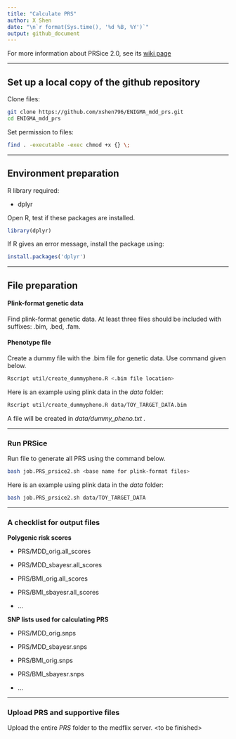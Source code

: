 ---
title: "Calculate PRS"
author: X Shen  
date: "\n`r format(Sys.time(), '%d %B, %Y')`"
output: github_document
---

For more information about PRSice 2.0, see its [wiki page](http://prsice.info/)

------------------------------------------------------------------------

## Set up a local copy of the github repository

Clone files:

```{bash, eval=F}
git clone https://github.com/xshen796/ENIGMA_mdd_prs.git
cd ENIGMA_mdd_prs
```

Set permission to files:

```{bash, eval=F}
find . -executable -exec chmod +x {} \;
```

------------------------------------------------------------------------

## Environment preparation

R library required:

-   dplyr

Open R, test if these packages are installed.

```{r, eval = F}
library(dplyr)
```

If R gives an error message, install the package using:

```{r, eval = F}
install.packages('dplyr')

```

------------------------------------------------------------------------

## File preparation

#### Plink-format genetic data

Find plink-format genetic data. At least three files should be included with suffixes: .bim, .bed, .fam.

#### Phenotype file

Create a dummy file with the .bim file for genetic data. Use command given below.

```{bash, eval = F}
Rscript util/create_dummypheno.R <.bim file location>
```

Here is an example using plink data in the *data* folder:

```{bash, eval = F}
Rscript util/create_dummypheno.R data/TOY_TARGET_DATA.bim
```

A file will be created in *data/dummy_pheno.txt .*

------------------------------------------------------------------------

### Run PRSice

Run file to generate all PRS using the command below.

```{bash, eval=F}
bash job.PRS_prsice2.sh <base name for plink-format files>
```

Here is an example using plink data in the *data* folder:

```{bash, eval = F}
bash job.PRS_prsice2.sh data/TOY_TARGET_DATA
```

------------------------------------------------------------------------

### A checklist for output files

**Polygenic risk scores**

-   PRS/MDD_orig.all_scores

-   PRS/MDD_sbayesr.all_scores

-   PRS/BMI_orig.all_scores

-   PRS/BMI_sbayesr.all_scores

-   ...

**SNP lists used for calculating PRS**

-   PRS/MDD_orig.snps

-   PRS/MDD_sbayesr.snps

-   PRS/BMI_orig.snps

-   PRS/BMI_sbayesr.snps

-   ...

------------------------------------------------------------------------

### Upload PRS and supportive files

Upload the entire *PRS* folder to the medflix server. \<to be finished\>
